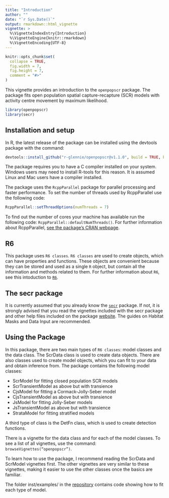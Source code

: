 ```yaml
---
title: "Introduction"
author: ""
date: "`r Sys.Date()`"
output: rmarkdown::html_vignette
vignette: >
  %\VignetteIndexEntry{Introduction}
  %\VignetteEngine{knitr::rmarkdown}
  %\VignetteEncoding{UTF-8}
---
```

  
```r
knitr::opts_chunk$set(
  collapse = TRUE,
  fig.width = 7, 
  fig.height = 7, 
  comment = "#>"
)
```

This vignette provides an introduction to the <code>openpopscr</code> package. The package fits open population spatial capture-recapture (SCR) models with activity centre movement by maximum likelihood.

```r
library(openpopscr)
library(secr)
```

## Installation and setup

In R, the latest release of the package can be installed using the devtools package with the command: 
```r
devtools::install_github("r-glennie/openpopscr@v1.1.0", build = TRUE, build_opts = c("--no-resave-data", "--no-manual"))
```

The package requires you to have a C compiler installed on your system. Windows users may need to install R-tools for this reason. It is assumed Linux and Mac users have a compiler installed. 

The package uses the <code>RcppParallel</code> package for parallel processing and faster performance. To set the number of threads used by RcppParallel use the following code:
```r
RcppParallel::setThreadOptions(numThreads = 7)
```

To find out the number of cores your machine has available run the following code: <code>RcppParallel::defaultNumThreads()</code>. For further information about RcppParallel, [see the package's CRAN webpage](https://cran.r-project.org/web/packages/RcppParallel/index.html). 


## R6

This package uses <code>R6 classes</code>. <code>R6 classes</code> are used to create objects, which can have properties and functions. These objects are convenient because they can be stored and used as a single <code>R</code> object, but contain all the information and methods related to them. For further information about <code>R6</code>, see this intoduction to [<code>R6</code>](https://r6.r-lib.org/articles/Introduction.html).


## The secr package

It is currently assumed that you already know the [<code>secr</code> ](https://CRAN.R-project.org/package=secr) package. If not, it is strongly advised that you read the vignettes included with the secr package and other help files included on the package [website](https://www.otago.ac.nz/density/SECRinR.html). The guides on Habitat Masks and Data Input are recommended.


## Using the Package

In this package, there are two main types of <code>R6 classes</code>: model classes and the data class. The ScrData class is used to create data objects. There are also classes used to create model objects, which you can fit to your data and obtain inference from. The package contains the following model classes:

* ScrModel for fitting closed population SCR models
* ScrTransientModel as above but with transience
* CjsModel for fitting a Cormack-Jolly-Seber model
* CjsTransientModel as above but with transience
* JsModel for fitting Jolly-Seber models
* JsTransientModel as above but with transience
* StrataModel for fitting stratified models

A third type of class is the DetFn class, which is used to create detection functions. 

There is a vignette for the data class and for each of the model classes. To see a list of all vignettes, use the command:
<code>browseVignettes("openpopscr")</code>.

To learn how to use the package, I recommend reading the ScrData and ScrModel vignettes first. The other vignettes are very similar to these vignettes, making it easier to use the other classes once the basics are familiar.

The folder inst/examples/ in the [repository](https://github.com/r-glennie/openpopscr) contains code showing how to fit each type of model. 

